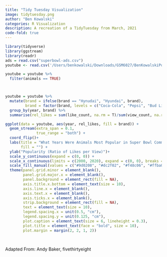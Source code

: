 ```yaml
---
title: "Tidy Tuesday Visualization"
image: tidytuesday.png
author: "Ben Kowalski"
categories: R Visualization
description: A recreation of a TidyTuesday from March, 2021
code-fold: true
---
```



```r
library(tidyverse)
library(ggstream)
library(readr)
ads = read.csv("superbowl-ads.csv")
youtube <- read.csv('/Users/benkowalski/Downloads/GSM6027/BenKowalskiPortfolio/youtube.csv')
```

```r
youtube = youtube %>%
  filter(animals == TRUE)



youtube = youtube %>% 
  mutate(brand = ifelse(brand == "Hynudai", "Hyundai", brand),
         brand = factor(brand, levels = c("Coca-Cola", "Pepsi", "Bud Light", "Budweiser", "Doritos", "NFL", "E-Trade", "Toyota", "Hyundai", "Kia"), ordered = T))%>%
  group_by(year, brand) %>% 
  summarise(rel_likes = sum(like_count, na.rm = T)/sum(view_count, na.rm = T))

```

```r
ggplot(data = youtube, aes(year, rel_likes, fill = brand)) + 
  geom_stream(extra_span = 0.1, 
              true_range = "both") + 
  coord_flip()+
  labs(title = "What Years Were Animals Most Popular in Super Bowl Commercials? (By Brand, Years 2000-2020)",
       fill = "") + 
  ylab("Popularity (Ratio of Likes per View)")+
  scale_y_continuous(expand = c(0, 0)) + 
  scale_x_continuous(limits = c(2000, 2020), expand = c(0, 0), breaks = seq(2000, 2020, 1)) + 
  scale_fill_manual(values = c("#9d0208", "#dc2f02", "#f48c06", "#ffba08", "#d9ed92", "#f1faee", "#2a9d8f", "#0077b6", "#023e8a", "#03045e")) + 
  theme(panel.grid.minor = element_blank(),
        panel.grid.major.x = element_blank(),
        panel.background = element_rect(fill = NA),
        axis.title.x.bottom = element_text(size = 10),
        axis.line.x = element_blank(),
        axis.text.x = element_blank(),
        axis.ticks.x = element_blank(),
        strip.background = element_rect(fill = NA),
        text = element_text(size = 10),
        legend.spacing.x = unit(0.5, "cm"),
        legend.spacing.y = unit(0.125, "cm"),
        plot.caption = element_text(size = 6, lineheight = 0.3),
        plot.title = element_text(face = "bold", size = 10),
        plot.margin = margin(2, 2, 1, 2))
  
  
```

Adapted From: Andy Baker, fivethirtyeight